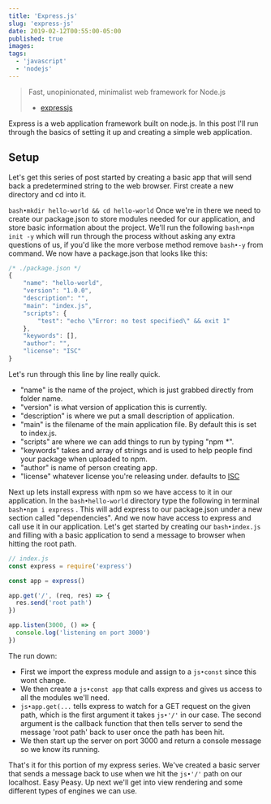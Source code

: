 ```yaml
---
title: 'Express.js'
slug: 'express-js'
date: 2019-02-12T00:55:00-05:00
published: true
images:
tags:
  - 'javascript'
  - 'nodejs'
---
```


> Fast, unopinionated, minimalist web framework for Node.js
>
> - [expressjs](https://expressjs.com/)

Express is a web application framework built on node.js. In this post I'll run through the basics of setting it up and creating a simple web application.

## Setup

Let's get this series of post started by creating a basic app that will send back a predetermined string to the web browser. First create a new directory and cd into it.

`bash•mkdir hello-world && cd hello-world`
Once we're in there we need to create our package.json to store modules needed for our application, and store basic information about the project. We'll run the following `bash•npm init -y` which will run through the process without asking any extra questions of us, if you'd like the more verbose method remove `bash•-y` from command. We now have a package.json that looks like this:

```javascript
/* ./package.json */
{
    "name": "hello-world",
    "version": "1.0.0",
    "description": "",
    "main": "index.js",
    "scripts": {
        "test": "echo \"Error: no test specified\" && exit 1"
    },
    "keywords": [],
    "author": "",
    "license": "ISC"
}
```

Let's run through this line by line really quick.

- "name" is the name of the project, which is just grabbed directly from folder name.
- "version" is what version of application this is currently.
- "description" is where we put a small description of application.
- "main" is the filename of the main application file. By default this is set to index.js.
- "scripts" are where we can add things to run by typing "npm \*".
- "keywords" takes and array of strings and is used to help people find your package when uploaded to npm.
- "author" is name of person creating app.
- "license" whatever license you're releasing under. defaults to [ISC](https://opensource.org/licenses/ISC)

Next up lets install express with npm so we have access to it in our application. In the `bash•hello-world` directory type the following in terminal `bash•npm i express` . This will add express to our package.json under a new section called "dependencies". And we now have access to express and call use it in our application. Let's get started by creating our `bash•index.js` and filling with a basic application to send a message to browser when hitting the root path.

```javascript
// index.js
const express = require('express')

const app = express()

app.get('/', (req, res) => {
  res.send('root path')
})

app.listen(3000, () => {
  console.log('listening on port 3000')
})
```

The run down:

- First we import the express module and assign to a `js•const` since this wont change.
- We then create a `js•const app` that calls express and gives us access to all the modules we'll need.
- `js•app.get(...` tells express to watch for a GET request on the given path, which is the first argument it takes `js•'/'` in our case. The second argument is the callback function that then tells server to send the message 'root path' back to user once the path has been hit.
- We then start up the server on port 3000 and return a console message so we know its running.

That's it for this portion of my express series. We've created a basic server that sends a message back to use when we hit the `js•'/'` path on our localhost. Easy Peasy. Up next we'll get into view rendering and some different types of engines we can use.
